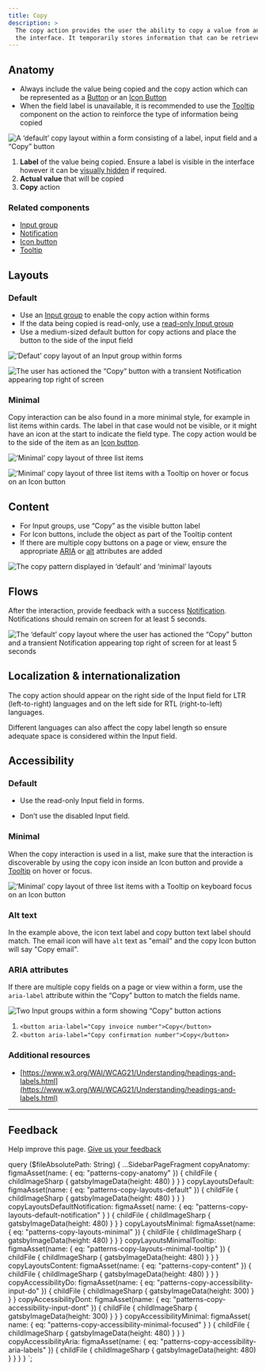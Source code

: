```yaml
---
title: Copy
description: >
  The copy action provides the user the ability to copy a value from an input field or other areas within 
  the interface. It temporarily stores information that can be retrieved and used within a given flow.
---
```


## Anatomy

- Always include the value being copied and the copy action which can be represented as a [Button](/components/button)
  or an [Icon Button](/components/icon-button)
- When the field label is unavailable, it is recommended to use the [Tooltip](/components/tooltip) component on the
  action to reinforce the type of information being copied

![A ‘default’ copy layout within a form consisting of a label, input field and a “Copy” button](figma:patterns-copy-anatomy.png)

1. **Label** of the value being copied. Ensure a label is visible in the interface however it can be
   [visually hidden](/components/input#hidden-label) if required.
2. **Actual value** that will be copied
3. **Copy** action

### Related components

- [Input group](/components/input-group)
- [Notification](/components/notifications)
- [Icon button](/components/icon-button)
- [Tooltip](/components/tooltip)

## Layouts

### Default

- Use an [Input group](/components/input-group) to enable the copy action within forms
- If the data being copied is read-only, use a [read-only Input group](/components/input-group#read-only)
- Use a medium-sized default button for copy actions and place the button to the side of the input field

![‘Defaut’ copy layout of an Input group within forms](figma:patterns-copy-layouts-default.png)

![The user has actioned the “Copy“ button with a transient Notification appearing top right of screen](figma:patterns-copy-layouts-default-notification.png)

### Minimal

Copy interaction can be also found in a more minimal style, for example in list items within cards. The label in
that case would not be visible, or it might have an icon at the start to indicate the field type. The copy action
would be to the side of the item as an [Icon button](/components/icon-button).

![‘Minimal’ copy layout of three list items](figma:patterns-copy-layouts-minimal.png)

![‘Minimal’ copy layout of three list items with a Tooltip on hover or focus on an Icon button](figma:patterns-copy-layouts-minimal-tooltip.png)

## Content

- For Input groups, use “Copy” as the visible button label
- For Icon buttons, include the object as part of the Tooltip content
- If there are multiple copy buttons on a page or view, ensure the appropriate [ARIA](/patterns/copy/#aria-attributes)
  or [alt](/patterns/copy/#alt-text) attributes are added

![The copy pattern displayed in ‘default’ and ‘minimal’ layouts](figma:patterns-copy-content.png)

## Flows

After the interaction, provide feedback with a success [Notification](/components/notifications). Notifications
should remain on screen for at least 5 seconds.

![The ‘default’ copy layout where the user has actioned the “Copy” button and a transient Notification appearing top right of screen for at least 5 seconds](figma:patterns-copy-layouts-default-notification.png)

## Localization & internationalization

The copy action should appear on the right side of the Input field for LTR (left-to-right) languages and on the
left side for RTL (right-to-left) languages.

Different languages can also affect the copy label length so ensure adequate space is considered within the
Input field.

## Accessibility

### Default

<BestPractice>
  <Do
    imageIsFreeForm
    imageSource={props.data.copyAccessibilityDo.childFile.childImageSharp.gatsbyImageData}
    alt="Input group with a read-only Input field"
  >
    <ul>
      <li>Use the read-only Input field in forms.</li>
    </ul>
  </Do>
  <Dont
    imageIsFreeForm
    imageSource={props.data.copyAccessibilityDont.childFile.childImageSharp.gatsbyImageData}
    alt="Input group with a disabled Input field"
  >
    <ul>
      <li>Don’t use the disabled Input field.</li>
    </ul>
  </Dont>
</BestPractice>

### Minimal

When the copy interaction is used in a list, make sure that the interaction is discoverable by using the copy
icon inside an Icon button and provide a [Tooltip](/components/tooltip) on hover or focus.

![‘Minimal’ copy layout of three list items with a Tooltip on keyboard focus on an Icon button](figma:patterns-copy-accessibility-minimal-focused.png)

### Alt text

In the example above, the icon text label and copy button text label should match. The email icon will have `alt`
text as "email" and the copy Icon button will say "Copy email".

### ARIA attributes

If there are multiple copy fields on a page or view within a form, use the `aria-label` attribute within the
“Copy” button to match the fields name.

![Two Input groups within a form showing “Copy” button actions](figma:patterns-copy-accessibility-aria-labels.png)

1. `<button aria-label="Copy invoice number">Copy</button>`
2. `<button aria-label="Copy confirmation number">Copy</button>`

### Additional resources

- [https://www.w3.org/WAI/WCAG21/Understanding/headings-and-labels.html](https://www.w3.org/WAI/WCAG21/Understanding/headings-and-labels.html)

---

## Feedback

Help improve this page. [Give us your feedback](https://forms.gle/VFD799SvNfs2yiFC7)


  query ($fileAbsolutePath: String) {
    ...SidebarPageFragment
    copyAnatomy: figmaAsset(name: { eq: "patterns-copy-anatomy" }) {
      childFile {
        childImageSharp {
          gatsbyImageData(height: 480)
        }
      }
    }
    copyLayoutsDefault: figmaAsset(name: { eq: "patterns-copy-layouts-default" }) {
      childFile {
        childImageSharp {
          gatsbyImageData(height: 480)
        }
      }
    }
    copyLayoutsDefaultNotification: figmaAsset(
      name: { eq: "patterns-copy-layouts-default-notification" }
    ) {
      childFile {
        childImageSharp {
          gatsbyImageData(height: 480)
        }
      }
    }
    copyLayoutsMinimal: figmaAsset(name: { eq: "patterns-copy-layouts-minimal" }) {
      childFile {
        childImageSharp {
          gatsbyImageData(height: 480)
        }
      }
    }
    copyLayoutsMinimalTooltip: figmaAsset(name: { eq: "patterns-copy-layouts-minimal-tooltip" }) {
      childFile {
        childImageSharp {
          gatsbyImageData(height: 480)
        }
      }
    }
    copyLayoutsContent: figmaAsset(name: { eq: "patterns-copy-content" }) {
      childFile {
        childImageSharp {
          gatsbyImageData(height: 480)
        }
      }
    }
    copyAccessibilityDo: figmaAsset(name: { eq: "patterns-copy-accessibility-input-do" }) {
      childFile {
        childImageSharp {
          gatsbyImageData(height: 300)
        }
      }
    }
    copyAccessibilityDont: figmaAsset(name: { eq: "patterns-copy-accessibility-input-dont" }) {
      childFile {
        childImageSharp {
          gatsbyImageData(height: 300)
        }
      }
    }
    copyAccessibilityMinimal: figmaAsset(
      name: { eq: "patterns-copy-accessibility-minimal-focused" }
    ) {
      childFile {
        childImageSharp {
          gatsbyImageData(height: 480)
        }
      }
    }
    copyAccessibilityAria: figmaAsset(name: { eq: "patterns-copy-accessibility-aria-labels" }) {
      childFile {
        childImageSharp {
          gatsbyImageData(height: 480)
        }
      }
    }
  }
`;
